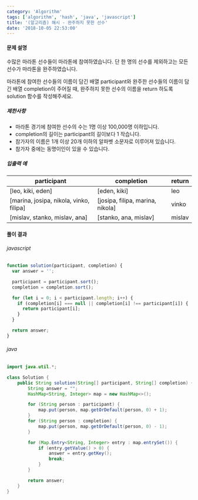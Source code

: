 ```yaml
---
category: 'Algorithm'
tags: ['algorithm', 'hash', 'java', 'javascript']
title: '(알고리즘) 해시 - 완주하지 못한 선수'
date: '2018-10-05 22:53:00'
---
```


#### 문제 설명

수많은 마라톤 선수들이 마라톤에 참여하였습니다. 단 한 명의 선수를 제외하고는 모든 선수가 마라톤을 완주하였습니다.

마라톤에 참여한 선수들의 이름이 담긴 배열 participant와 완주한 선수들의 이름이 담긴 배열 completion이 주어질 때, 완주하지 못한 선수의 이름을 return 하도록 solution 함수를 작성해주세요.

##### 제한사항

- 마라톤 경기에 참여한 선수의 수는 1명 이상 100,000명 이하입니다.
- completion의 길이는 participant의 길이보다 1 작습니다.
- 참가자의 이름은 1개 이상 20개 이하의 알파벳 소문자로 이루어져 있습니다.
- 참가자 중에는 동명이인이 있을 수 있습니다.

##### 입출력 예

| participant                             | completion                       | return |
| --------------------------------------- | -------------------------------- | ------ |
| [leo, kiki, eden]                       | [eden, kiki]                     | leo    |
| [marina, josipa, nikola, vinko, filipa] | [josipa, filipa, marina, nikola] | vinko  |
| [mislav, stanko, mislav, ana]           | [stanko, ana, mislav]            | mislav |

#### 풀이 결과

###### javascript

```javascript
function solution(participant, completion) {
  var answer = '';

  participant = participant.sort();
  completion = completion.sort();

  for (let i = 0; i < participant.length; i++) {
    if (completion[i] === null || completion[i] !== participant[i]) {
      return participant[i];
    }
  }

  return answer;
}
```

###### java

```java
import java.util.*;

class Solution {
    public String solution(String[] participant, String[] completion) {
        String answer = "";
        HashMap<String, Integer> map = new HashMap<>();

        for (String person : participant) {
            map.put(person, map.getOrDefault(person, 0) + 1);
        }
        for (String person : completion) {
            map.put(person, map.getOrDefault(person, 0) - 1);
        }

        for (Map.Entry<String, Integer> entry : map.entrySet()) {
            if (entry.getValue() > 0) {
                answer = entry.getKey();
                break;
            }
        }

        return answer;
    }
}
```
